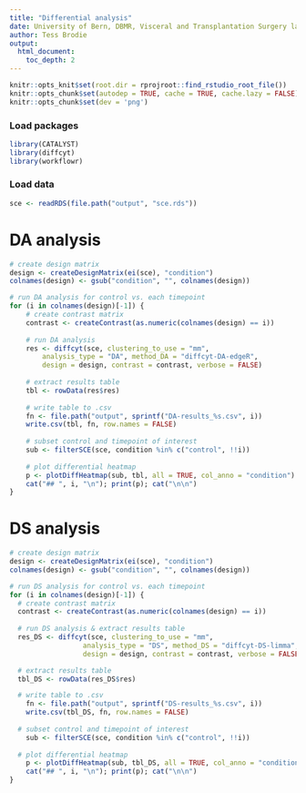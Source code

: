 ---
title: "Differential analysis"
date: University of Bern, DBMR, Visceral and Transplantation Surgery lab
author: Tess Brodie
output: 
  html_document:
    toc_depth: 2
---

```{r setup, include = FALSE, dev='png'}
knitr::opts_knit$set(root.dir = rprojroot::find_rstudio_root_file())
knitr::opts_chunk$set(autodep = TRUE, cache = TRUE, cache.lazy = FALSE)
knitr::opts_chunk$set(dev = 'png')
```

### Load packages

```{r load-libs, message = FALSE, warning = FALSE}
library(CATALYST)
library(diffcyt)
library(workflowr)
```

### Load data

```{r load-data}
sce <- readRDS(file.path("output", "sce.rds"))
```

# DA analysis {.tabset}

```{r da, results = "asis", fig.width = 8, fig.height = 6}
# create design matrix
design <- createDesignMatrix(ei(sce), "condition")
colnames(design) <- gsub("condition", "", colnames(design))

# run DA analysis for control vs. each timepoint
for (i in colnames(design)[-1]) {
    # create contrast matrix
    contrast <- createContrast(as.numeric(colnames(design) == i))
    
    # run DA analysis
    res <- diffcyt(sce, clustering_to_use = "mm",
        analysis_type = "DA", method_DA = "diffcyt-DA-edgeR",
        design = design, contrast = contrast, verbose = FALSE)
    
    # extract results table
    tbl <- rowData(res$res)
    
    # write table to .csv
    fn <- file.path("output", sprintf("DA-results_%s.csv", i))
    write.csv(tbl, fn, row.names = FALSE)
    
    # subset control and timepoint of interest
    sub <- filterSCE(sce, condition %in% c("control", !!i))
    
    # plot differential heatmap
    p <- plotDiffHeatmap(sub, tbl, all = TRUE, col_anno = "condition")
    cat("## ", i, "\n"); print(p); cat("\n\n")
}
```

# DS analysis

```{r}
# create design matrix
design <- createDesignMatrix(ei(sce), "condition")
colnames(design) <- gsub("condition", "", colnames(design))

# run DS analysis for control vs. each timepoint
for (i in colnames(design)[-1]) {
  # create contrast matrix
  contrast <- createContrast(as.numeric(colnames(design) == i))
    
  # run DS analysis & extract results table
  res_DS <- diffcyt(sce, clustering_to_use = "mm",
                  analysis_type = "DS", method_DS = "diffcyt-DS-limma",
                  design = design, contrast = contrast, verbose = FALSE)

  # extract results table
  tbl_DS <- rowData(res_DS$res)

  # write table to .csv
    fn <- file.path("output", sprintf("DS-results_%s.csv", i))
    write.csv(tbl_DS, fn, row.names = FALSE)
    
  # subset control and timepoint of interest
    sub <- filterSCE(sce, condition %in% c("control", !!i))
    
  # plot differential heatmap
    p <- plotDiffHeatmap(sub, tbl_DS, all = TRUE, col_anno = "condition")
    cat("## ", i, "\n"); print(p); cat("\n\n")
} 
```




